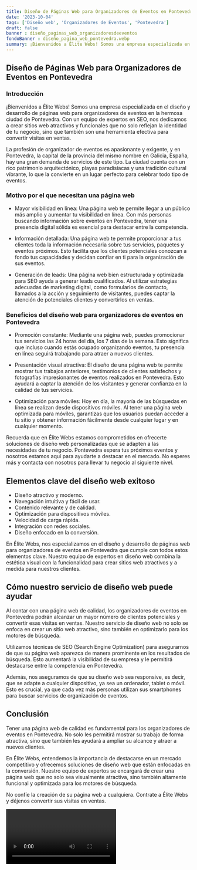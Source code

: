 ```yaml
---
title: Diseño de Páginas Web para Organizadores de Eventos en Pontevedra
date: '2023-10-04'
tags: ['Diseño web', 'Organizadores de Eventos', 'Pontevedra']
draft: false
banner : diseño_paginas_web_organizadoresdeeventos
fondoBanner : diseño_pagina_web_pontevedra.webp
summary: ¡Bienvenidos a Élite Webs! Somos una empresa especializada en el diseño y desarrollo de páginas web para organizadores de eventos en la hermosa ciudad de Pontevedra. Con un equipo de expertos en SEO, nos dedicamos a crear sitios web atractivos y funcionales que no solo reflejan la identidad de tu negocio, sino que también son una herramienta efectiva para convertir visitas en ventas.
---
```


## Diseño de Páginas Web para Organizadores de Eventos en Pontevedra

### Introducción

¡Bienvenidos a Élite Webs! Somos una empresa especializada en el diseño y desarrollo de páginas web para organizadores de eventos en la hermosa ciudad de Pontevedra. Con un equipo de expertos en SEO, nos dedicamos a crear sitios web atractivos y funcionales que no solo reflejan la identidad de tu negocio, sino que también son una herramienta efectiva para convertir visitas en ventas.

La profesión de organizador de eventos es apasionante y exigente, y en Pontevedra, la capital de la provincia del mismo nombre en Galicia, España, hay una gran demanda de servicios de este tipo. La ciudad cuenta con un rico patrimonio arquitectónico, playas paradisíacas y una tradición cultural vibrante, lo que la convierte en un lugar perfecto para celebrar todo tipo de eventos.

### Motivo por el que necesitan una página web

* Mayor visibilidad en línea: Una página web te permite llegar a un público más amplio y aumentar tu visibilidad en línea. Con más personas buscando información sobre eventos en Pontevedra, tener una presencia digital sólida es esencial para destacar entre la competencia.

* Información detallada: Una página web te permite proporcionar a tus clientes toda la información necesaria sobre tus servicios, paquetes y eventos próximos. Esto facilita que los clientes potenciales conozcan a fondo tus capacidades y decidan confiar en ti para la organización de sus eventos.

* Generación de leads: Una página web bien estructurada y optimizada para SEO ayuda a generar leads cualificados. Al utilizar estrategias adecuadas de marketing digital, como formularios de contacto, llamados a la acción y seguimiento de visitantes, puedes captar la atención de potenciales clientes y convertirlos en ventas.

### Beneficios del diseño web para organizadores de eventos en Pontevedra

* Promoción constante: Mediante una página web, puedes promocionar tus servicios las 24 horas del día, los 7 días de la semana. Esto significa que incluso cuando estás ocupado organizando eventos, tu presencia en línea seguirá trabajando para atraer a nuevos clientes.

* Presentación visual atractiva: El diseño de una página web te permite mostrar tus trabajos anteriores, testimonios de clientes satisfechos y fotografías impresionantes de eventos realizados en Pontevedra. Esto ayudará a captar la atención de los visitantes y generar confianza en la calidad de tus servicios.

* Optimización para móviles: Hoy en día, la mayoría de las búsquedas en línea se realizan desde dispositivos móviles. Al tener una página web optimizada para móviles, garantizas que los usuarios puedan acceder a tu sitio y obtener información fácilmente desde cualquier lugar y en cualquier momento.

Recuerda que en Élite Webs estamos comprometidos en ofrecerte soluciones de diseño web personalizadas que se adapten a las necesidades de tu negocio. Pontevedra espera tus próximos eventos y nosotros estamos aquí para ayudarte a destacar en el mercado. No esperes más y contacta con nosotros para llevar tu negocio al siguiente nivel.

<GifSeo />

<Cta />

## Elementos clave del diseño web exitoso

- Diseño atractivo y moderno.
- Navegación intuitiva y fácil de usar.
- Contenido relevante y de calidad.
- Optimización para dispositivos móviles.
- Velocidad de carga rápida.
- Integración con redes sociales.
- Diseño enfocado en la conversión.

En Élite Webs, nos especializamos en el diseño y desarrollo de páginas web para organizadores de eventos en Pontevedra que cumple con todos estos elementos clave. Nuestro equipo de expertos en diseño web combina la estética visual con la funcionalidad para crear sitios web atractivos y a medida para nuestros clientes.

## Cómo nuestro servicio de diseño web puede ayudar

Al contar con una página web de calidad, los organizadores de eventos en Pontevedra podrán alcanzar un mayor número de clientes potenciales y convertir esas visitas en ventas. Nuestro servicio de diseño web no solo se enfoca en crear un sitio web atractivo, sino también en optimizarlo para los motores de búsqueda.

Utilizamos técnicas de SEO (Search Engine Optimization) para asegurarnos de que su página web aparezca de manera prominente en los resultados de búsqueda. Esto aumentará la visibilidad de su empresa y le permitirá destacarse entre la competencia en Pontevedra.

Además, nos aseguramos de que su diseño web sea responsive, es decir, que se adapte a cualquier dispositivo, ya sea un ordenador, tablet o móvil. Esto es crucial, ya que cada vez más personas utilizan sus smartphones para buscar servicios de organización de eventos.

## Conclusión

Tener una página web de calidad es fundamental para los organizadores de eventos en Pontevedra. No solo les permitirá mostrar su trabajo de forma atractiva, sino que también les ayudará a ampliar su alcance y atraer a nuevos clientes.

En Élite Webs, entendemos la importancia de destacarse en un mercado competitivo y ofrecemos soluciones de diseño web que están enfocadas en la conversión. Nuestro equipo de expertos se encargará de crear una página web que no solo sea visualmente atractiva, sino también altamente funcional y optimizada para los motores de búsqueda.

No confíe la creación de su página web a cualquiera. Contrate a Élite Webs y déjenos convertir sus visitas en ventas.

<Video />

<CtaBot job='Organizadores de Eventos' city='Pontevedra'/>

<Gmaps query='Pontevedra+españa+maps' />